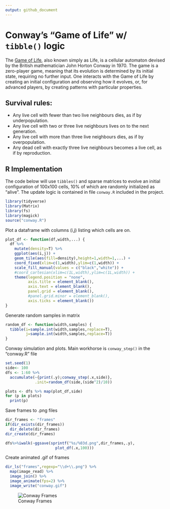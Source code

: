 ```yaml
---
output: github_document
---
```


# Conway's "Game of Life" w/ `tibble()` logic

The [Game of Life](https://en.wikipedia.org/wiki/Conway%27s_Game_of_Life), also known simply as Life, is a cellular automaton devised by the British mathematician John Horton Conway in 1970. The game is a zero-player game, meaning that its evolution is determined by its initial state, requiring no further input. One interacts with the Game of Life by creating an initial configuration and observing how it evolves, or, for advanced players, by creating patterns with particular properties.

## Survival rules:

- Any live cell with fewer than two live neighbours dies, as if by underpopulation.
- Any live cell with two or three live neighbours lives on to the next generation.
- Any live cell with more than three live neighbours dies, as if by overpopulation.
- Any dead cell with exactly three live neighbours becomes a live cell, as if by reproduction.

## R Implementation

The code below will use `tibbles()` and sparse matrices to evolve an initial configuration of 100x100 cells, 10% of which are randomly initialized as "alive". The update logic is contained in file `conway.R` included in the project.

```r
library(tidyverse)
library(Matrix)
library(fs)
library(magick)
source("conway.R")
```

Plot a dataframe with columns (i,j) listing which cells are on.

```r
plot_df <- function(df,width,...) {
  df %>%
    mutate(density=T) %>%
    ggplot(aes(i,j)) +
    geom_tile(aes(fill=density),height=1,width=1,...) +
    coord_fixed(xlim=c(1,width),ylim=c(1,width)) +
    scale_fill_manual(values = c("black","white")) +
    #coord_cartesian(xlim=c(1L,width),ylim=c(1L,width)) +
    theme(legend.position = "none",
          axis.title = element_blank(),
          axis.text = element_blank(),
          panel.grid = element_blank(),
          #panel.grid.minor = element_blank(),
          axis.ticks = element_blank())
}
```

Generate random samples in matrix

```r
random_df <- function(width,samples) {
  tibble(i=sample.int(width,samples,replace=T),
         j=sample.int(width,samples,replace=T))
}
```

Conway simulation and plots. Main workhorse is `conway_step()` in the "conway.R" file

```r
set.seed(1)
side<- 100
dfs <- 1:60 %>%
  accumulate(~{print(.y);conway_step(.x,side)},
             .init=random_df(side,(side^2)/10))
```

```r
plots <- dfs %>% map(plot_df,side)
for (p in plots)
  print(p)
```

Save frames to .png files

```r
dir_frames <- "frames"
if(dir_exists(dir_frames))
  dir_delete(dir_frames)
dir_create(dir_frames)

dfs%>%iwalk(~ggsave(sprintf("%s/%03d.png",dir_frames,.y),
                      plot_df(.x,100)))
```

Create animated .gif of frames

```r
dir_ls("frames",regexp="\\d+\\.png") %>%
  map(image_read) %>%
  image_join() %>% 
  image_animate(fps=2) %>% 
  image_write("conway.gif")
```

![Conway Frames](conway.gif)